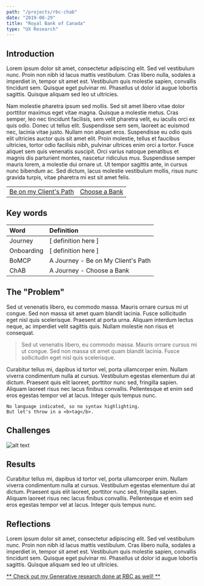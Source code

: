```yaml
---
path: "/projects/rbc-chab"
date: "2019-08-29"
title: "Royal Bank of Canada"
type: "UX Research"
---
```


## Introduction

 Lorem ipsum dolor sit amet, consectetur adipiscing elit. Sed vel vestibulum nunc. Proin non nibh id lacus mattis vestibulum. Cras libero nulla, sodales a imperdiet in, tempor sit amet est. Vestibulum quis molestie sapien, convallis tincidunt sem. Quisque eget pulvinar mi. Phasellus ut dolor id augue lobortis sagittis. Quisque aliquam sed leo ut ultricies.

Nam molestie pharetra ipsum sed mollis. Sed sit amet libero vitae dolor porttitor maximus eget vitae magna. Quisque a molestie metus. Cras semper, leo nec tincidunt facilisis, sem velit pharetra velit, eu iaculis orci ex quis odio. Donec ut tellus elit. Suspendisse sem sem, laoreet ac euismod nec, lacinia vitae justo. Nullam non aliquet eros. Suspendisse eu odio quis elit ultricies auctor quis sit amet elit. Proin molestie, tellus et faucibus ultricies, tortor odio facilisis nibh, pulvinar ultrices enim orci a tortor. Fusce aliquet sem quis venenatis suscipit. Orci varius natoque penatibus et magnis dis parturient montes, nascetur ridiculus mus. Suspendisse semper mauris lorem, a molestie dui ornare ut. Ut tempor sagittis ante, in cursus nunc bibendum ac. Sed dictum, lacus molestie vestibulum mollis, risus nunc gravida turpis, vitae pharetra mi est sit amet felis. 


|         |       |
| :------------- |:-------------|
| [Be on my Client's Path](./rbc-bomcp)   | [Choose a Bank](./rbc-chab) |


## Key words


| Word        | Definition      |
| :------------- |:-------------|
| Journey   | [ definition here ] |
| Onboarding   | [ definition here ]    | 
| BoMCP | A Journey - Be on My Client's Path  |
| ChAB | A Journey - Choose a Bank  |

## The "Problem"

Sed ut venenatis libero, eu commodo massa. Mauris ornare cursus mi ut congue. Sed non massa sit amet quam blandit lacinia. Fusce sollicitudin eget nisl quis scelerisque. Praesent at porta urna. Aliquam interdum lectus neque, ac imperdiet velit sagittis quis. Nullam molestie non risus et consequat. 

> Sed ut venenatis libero, eu commodo massa. Mauris ornare cursus mi ut congue. Sed non massa sit amet quam blandit lacinia. Fusce sollicitudin eget nisl quis scelerisque.

Curabitur tellus mi, dapibus id tortor vel, porta ullamcorper enim. Nullam viverra condimentum nulla at cursus. Vestibulum egestas elementum dui at dictum. Praesent quis elit laoreet, porttitor nunc sed, fringilla sapien. Aliquam laoreet risus nec lacus finibus convallis. Pellentesque et enim sed eros egestas tempor vel at lacus. Integer quis tempus nunc. 

```
No language indicated, so no syntax highlighting. 
But let's throw in a <b>tag</b>.
```

## Challenges

![alt text](https://via.placeholder.com/720x250.png?text=Images+will+go+here)

## Results

Curabitur tellus mi, dapibus id tortor vel, porta ullamcorper enim. Nullam viverra condimentum nulla at cursus. Vestibulum egestas elementum dui at dictum. Praesent quis elit laoreet, porttitor nunc sed, fringilla sapien. Aliquam laoreet risus nec lacus finibus convallis. Pellentesque et enim sed eros egestas tempor vel at lacus. Integer quis tempus nunc. 

## Reflections

 Lorem ipsum dolor sit amet, consectetur adipiscing elit. Sed vel vestibulum nunc. Proin non nibh id lacus mattis vestibulum. Cras libero nulla, sodales a imperdiet in, tempor sit amet est. Vestibulum quis molestie sapien, convallis tincidunt sem. Quisque eget pulvinar mi. Phasellus ut dolor id augue lobortis sagittis. Quisque aliquam sed leo ut ultricies.

 [** Check out my Generative research done at RBC as well! **](./rbc-bomcp)